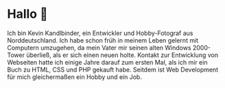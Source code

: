 # Hallo 👋

Ich bin Kevin Kandlbinder, ein Entwickler und Hobby-Fotograf aus Norddeutschland. Ich habe schon früh in meinem Leben gelernt mit Computern umzugehen, da mein Vater mir seinen alten Windows 2000-Tower überließ, als er sich einen neuen holte. Kontakt zur Entwicklung von Webseiten hatte ich einige Jahre darauf zum ersten Mal, als ich mir ein Buch zu HTML, CSS und PHP gekauft habe. Seitdem ist Web Development für mich gleichermaßen ein Hobby und ein Job.